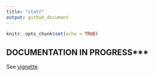 ```yaml
---
title: "statr"
output: github_document
---
```


```r
knitr::opts_chunk$set(echo = TRUE)
```

## DOCUMENTATION IN PROGRESS***

See [vignette](https://htmlpreview.github.io/?https://github.com/MGallow/statr/blob/master/Vignette.html).